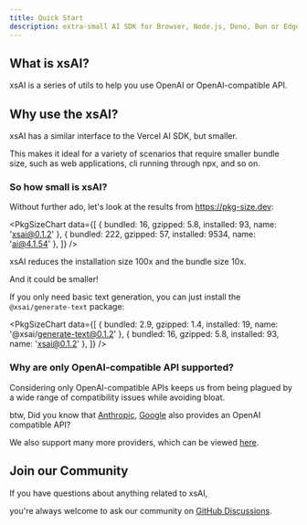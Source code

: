 ```yaml
---
title: Quick Start
description: extra-small AI SDK for Browser, Node.js, Deno, Bun or Edge Runtime.
---
```



## What is xsAI?

xsAI is a series of utils to help you use OpenAI or OpenAI-compatible API.

## Why use the xsAI?

xsAI has a similar interface to the Vercel AI SDK, but smaller.

This makes it ideal for a variety of scenarios that require smaller bundle size, such as web applications, cli running through npx, and so on.

### So how small is xsAI?

Without further ado, let's look at the results from https://pkg-size.dev:

<PkgSizeChart data={[
  { bundled: 16, gzipped: 5.8, installed: 93, name: 'xsai@0.1.2' },
  { bundled: 222, gzipped: 57, installed: 9534, name: 'ai@4.1.54' },
]} />

xsAI reduces the installation size 100x and the bundle size 10x.

And it could be smaller!

If you only need basic text generation, you can just install the `@xsai/generate-text` package:

<PkgSizeChart data={[
  { bundled: 2.9, gzipped: 1.4, installed: 19, name: '@xsai/generate-text@0.1.2' },
  { bundled: 16, gzipped: 5.8, installed: 93, name: 'xsai@0.1.2' },
]} />

### Why are only OpenAI-compatible API supported?

Considering only OpenAI-compatible APIs keeps us from being plagued by a wide range of compatibility issues while avoiding bloat.

btw, Did you know that [Anthropic](https://docs.anthropic.com/en/api/openai-sdk), [Google](https://ai.google.dev/gemini-api/docs/openai) also provides an OpenAI compatible API?

We also support many more providers, which can be viewed [here](https://github.com/moeru-ai/xsai/tree/main/packages-ext/providers-cloud/src/providers).

## Join our Community

If you have questions about anything related to xsAI,

you're always welcome to ask our community on [GitHub Discussions](https://github.com/moeru-ai/xsai/discussions).
